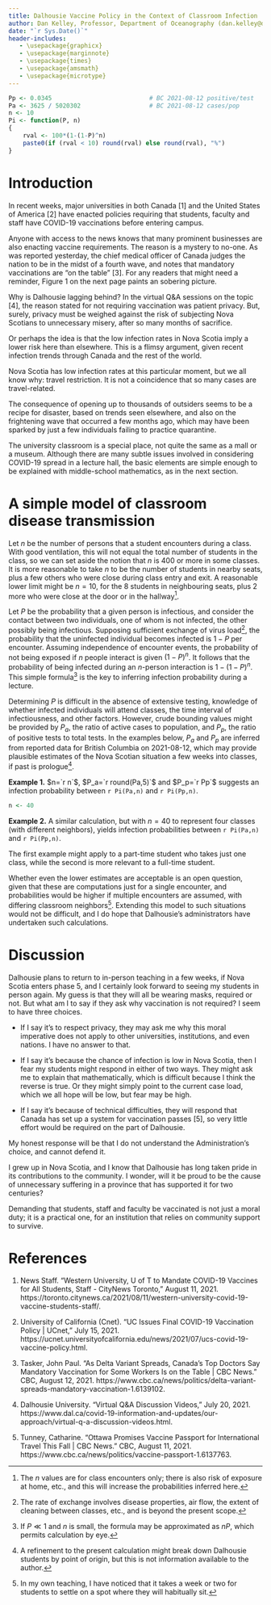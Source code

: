 ```yaml
---
title: Dalhousie Vaccine Policy in the Context of Classroom Infection
author: Dan Kelley, Professor, Department of Oceanography (dan.kelley@dal.ca)
date: "`r Sys.Date()`"
header-includes:
   - \usepackage{graphicx}
   - \usepackage{marginnote}
   - \usepackage{times}
   - \usepackage{amsmath}
   - \usepackage{microtype}
---
```


```r
Pp <- 0.0345                           # BC 2021-08-12 positive/test
Pa <- 3625 / 5020302                   # BC 2021-08-12 cases/pop
n <- 10
Pi <- function(P, n)
{
    rval <- 100*(1-(1-P)^n)
    paste0(if (rval < 10) round(rval) else round(rval), "%")
}
```

# Introduction

In recent weeks, major universities in both Canada [1] and the United States of
America [2] have enacted policies requiring that students, faculty and staff
have COVID-19 vaccinations before entering campus.

Anyone with access to the news knows that many prominent businesses are also
enacting vaccine requirements. The reason is a mystery to no-one.  As was
reported yesterday, the chief medical officer of Canada judges the nation to be
in the midst of a fourth wave, and notes that mandatory vaccinations are "on
the table" [3]. For any readers that might need a reminder, Figure 1 on the
next page paints an sobering picture.


Why is Dalhousie lagging behind?  In the virtual Q&A sessions on the topic [4],
the reason stated for not requiring vaccination was patient privacy.  But,
surely, privacy must be weighed against the risk of subjecting Nova Scotians to
unnecessary misery, after so many months of sacrifice.

Or perhaps the idea is that the low infection rates in Nova Scotia imply a
lower risk here than elsewhere.  This is a flimsy argument, given recent
infection trends through Canada and the rest of the world.

Nova Scotia has low infection rates at this particular moment, but we all know
why: travel restriction.  It is not a coincidence that so many cases are
travel-related.

The consequence of opening up to thousands of outsiders seems to be a recipe
for disaster, based on trends seen elsewhere, and also on the frightening wave
that occurred a few months ago, which may have been sparked by just a few
individuals failing to practice quarantine.

The university classroom is a special place, not quite the same as a mall or a
museum.  Although there are many subtle issues involved in considering COVID-19
spread in a lecture hall, the basic elements are simple enough to be explained
with middle-school mathematics, as in the next section.

\begin{figure}[ht]
\begin{center}
\includegraphics[width=\hsize]{covid_letter_figure.pdf}
\end{center}
\caption{\footnotesize New daily cases in Canada, as of 2021-08-12. The most recent daily rate is written after the date, and black dots indicate the 10 most recent observations. The magenta lines, shown to guide the eye through "noisy" data, are computed using a smoothing cubic spline. This figure is based on data downloaded from <https://health-infobase.canada.ca/src/data/covidLive/covid19.csv> on 2021-08-13, and shows observations ranging up to the previous day.}
\end{figure}


# A simple model of classroom disease transmission

Let $n$ be the number of persons that a student encounters during a class.
With good ventilation, this will not equal the total number of students in the
class, so we can set aside the notion that $n$ is 400 or more in some classes.
It is more reasonable to take $n$ to be the number of students in nearby seats,
plus a few others who were close during class entry and exit.  A reasonable
lower limit might be $n=10$, for the 8 students in neighbouring seats, plus 2
more who were close at the door or in the hallway^[The $n$ values are for class
encounters only; there is also risk of exposure at home, etc., and this will
increase the probabilities inferred here.].

Let $P$ be the probability that a given person is infectious, and consider the
contact between two individuals, one of whom is not infected, the other
possibly being infectious. Supposing sufficient exchange of virus load^[The
rate of exchange involves disease properties, air flow, the extent of cleaning
between classes, etc., and is beyond the present scope.], the probability that
the uninfected individual becomes infected is $1-P$ per encounter.  Assuming
independence of encounter events, the probability of not being exposed if $n$
people interact is given $(1-P)^n$.  It follows that the probability of being
infected during an $n$-person interaction is $1-(1-P)^n$. This simple
formula^[If $P\ll 1$ and $n$ is small, the formula may be approximated as $nP$,
which permits calculation by eye.] is the key to inferring infection
probability during a lecture.

Determining $P$ is difficult in the absence of extensive testing, knowledge of
whether infected individuals will attend classes, the time interval of
infectiousness, and other factors.  However, crude bounding values might be
provided by $P_a$, the ratio of active cases to population, and $P_p$, the
ratio of positive tests to total tests. In the examples below, $P_a$ and $P_p$
are inferred from reported data for British Columbia on 2021-08-12, which may
provide plausible estimates of the Nova Scotian situation a few weeks into
classes, if past is prologue^[A refinement to the present calculation might
break down Dalhousie students by point of origin, but this is not information
available to the author.].

**Example 1.** $n=`r n`$, $P_a=`r round(Pa,5)`$ and $P_p=`r Pp`$ suggests an
infection probability between `r Pi(Pa,n)` and `r Pi(Pp,n)`.

```r
n <- 40
```

**Example 2.** A similar calculation, but with $n=40$ to represent four classes
(with different neighbors), yields infection probabilities between `r Pi(Pa,n)`
and `r Pi(Pp,n)`.

The first example might apply to a part-time student who takes just one class,
while the second is more relevant to a full-time student.

Whether even the lower estimates are acceptable is an open question, given that
these are computations just for a single encounter, and probabilities would be
higher if multiple encounters are assumed, with differing classroom
neighbors^[In my own teaching, I have noticed that it takes a week or two for
students to settle on a spot where they will habitually sit.].  Extending this
model to such situations would not be difficult, and I do hope that Dalhousie's
administrators have undertaken such calculations.

# Discussion

Dalhousie plans to return to in-person teaching in a few weeks, if Nova Scotia
enters phase 5, and I certainly look forward to seeing my students in person
again. My guess is that they will all be wearing masks, required or not. But
what am I to say if they ask why vaccination is not required? I seem to have three
choices.

* If I say it's to respect privacy, they may ask me why this moral imperative
  does not apply to other universities, institutions, and even nations.  I have
  no answer to that.

* If I say it's because the chance of infection is low in Nova Scotia, then
  I fear my students might respond in either of two ways. They might ask me to
  explain that mathematically, which is difficult because I think the reverse
  is true.  Or they might simply point to the current case load, which we all
  hope will be low, but fear may be high.

* If I say it's because of technical difficulties, they will respond that
  Canada has set up a system for vaccination passes [5], so very little effort
  would be required on the part of Dalhousie.

My honest response will be that I do not understand the Administration's
choice, and cannot defend it.

I grew up in Nova Scotia, and I know that Dalhousie has long taken pride in its
contributions to the community. I wonder, will it be proud to be the cause of
unnecessary suffering in a province that has supported it for two centuries?

Demanding that students, staff and faculty be vaccinated is not just a moral
duty; it is a practical one, for an institution that relies on community
support to survive.



# References

1. News Staff. “Western University, U of T to Mandate COVID-19 Vaccines for All
   Students, Staff - CityNews Toronto,” August 11, 2021.
   https://toronto.citynews.ca/2021/08/11/western-university-covid-19-vaccine-students-staff/.

2. University of California (Cnet). “UC Issues Final COVID-19 Vaccination
   Policy | UCnet,” July 15, 2021.
   https://ucnet.universityofcalifornia.edu/news/2021/07/ucs-covid-19-vaccine-policy.html.

3. Tasker, John Paul. “As Delta Variant Spreads, Canada’s Top Doctors Say
   Mandatory Vaccination for Some Workers Is on the Table | CBC News.” CBC,
   August 12, 2021.
   https://www.cbc.ca/news/politics/delta-variant-spreads-mandatory-vaccination-1.6139102.

4. Dalhousie University. “Virtual Q&A Discussion Videos,” July 20, 2021.
   https://www.dal.ca/covid-19-information-and-updates/our-approach/virtual-q-a-discussion-videos.html.

5. Tunney, Catharine. “Ottawa Promises Vaccine Passport for International
   Travel This Fall | CBC News.” CBC, August 11, 2021.
   https://www.cbc.ca/news/politics/vaccine-passport-1.6137763.

